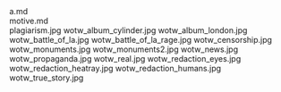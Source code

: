     
<div className="w-full md:max-w-[80rem] float-right italic">
	<MD_a_md />
	a.md
</div>
<div className="w-full md:max-w-[80rem] float-right italic">
	<MD_motive_md />
	motive.md
</div>
<PopImage className="w-full sm:w-[inherit] float-right clear-right sm:m-1 sm:ml-4" src={JPG_plagiarism_jpg} alt="plagiarism.jpg">
	plagiarism.jpg
</PopImage>
<PopImage className="w-full sm:w-[inherit] float-left clear-left sm:m-1 sm:mr-4" src={JPG_wotw_album_cylinder_jpg} alt="wotw_album_cylinder.jpg">
	wotw_album_cylinder.jpg
</PopImage>
<PopImage className="w-full sm:w-[inherit] float-right clear-right sm:m-1 sm:ml-4" src={JPG_wotw_album_london_jpg} alt="wotw_album_london.jpg">
	wotw_album_london.jpg
</PopImage>
<PopImage className="w-full sm:w-[inherit] float-left clear-left sm:m-1 sm:mr-4" src={JPG_wotw_battle_of_la_jpg} alt="wotw_battle_of_la.jpg">
	wotw_battle_of_la.jpg
</PopImage>
<PopImage className="w-full sm:w-[inherit] float-right clear-right sm:m-1 sm:ml-4" src={JPG_wotw_battle_of_la_rage_jpg} alt="wotw_battle_of_la_rage.jpg">
	wotw_battle_of_la_rage.jpg
</PopImage>
<PopImage className="w-full sm:w-[inherit] float-left clear-left sm:m-1 sm:mr-4" src={JPG_wotw_censorship_jpg} alt="wotw_censorship.jpg">
	wotw_censorship.jpg
</PopImage>
<PopImage className="w-full sm:w-[inherit] float-right clear-right sm:m-1 sm:ml-4" src={JPG_wotw_monuments_jpg} alt="wotw_monuments.jpg">
	wotw_monuments.jpg
</PopImage>
<PopImage className="w-full sm:w-[inherit] float-left clear-left sm:m-1 sm:mr-4" src={JPG_wotw_monuments2_jpg} alt="wotw_monuments2.jpg">
	wotw_monuments2.jpg
</PopImage>
<PopImage className="w-full sm:w-[inherit] float-right clear-right sm:m-1 sm:ml-4" src={JPG_wotw_news_jpg} alt="wotw_news.jpg">
	wotw_news.jpg
</PopImage>
<PopImage className="w-full sm:w-[inherit] float-left clear-left sm:m-1 sm:mr-4" src={JPG_wotw_propaganda_jpg} alt="wotw_propaganda.jpg">
	wotw_propaganda.jpg
</PopImage>
<PopImage className="w-full sm:w-[inherit] float-right clear-right sm:m-1 sm:ml-4" src={JPG_wotw_real_jpg} alt="wotw_real.jpg">
	wotw_real.jpg
</PopImage>
<PopImage className="w-full sm:w-[inherit] float-left clear-left sm:m-1 sm:mr-4" src={JPG_wotw_redaction_eyes_jpg} alt="wotw_redaction_eyes.jpg">
	wotw_redaction_eyes.jpg
</PopImage>
<PopImage className="w-full sm:w-[inherit] float-right clear-right sm:m-1 sm:ml-4" src={JPG_wotw_redaction_heatray_jpg} alt="wotw_redaction_heatray.jpg">
	wotw_redaction_heatray.jpg
</PopImage>
<PopImage className="w-full sm:w-[inherit] float-left clear-left sm:m-1 sm:mr-4" src={JPG_wotw_redaction_humans_jpg} alt="wotw_redaction_humans.jpg">
	wotw_redaction_humans.jpg
</PopImage>
<PopImage className="w-full sm:w-[inherit] float-right clear-right sm:m-1 sm:ml-4" src={JPG_wotw_true_story_jpg} alt="wotw_true_story.jpg">
	wotw_true_story.jpg
</PopImage>
